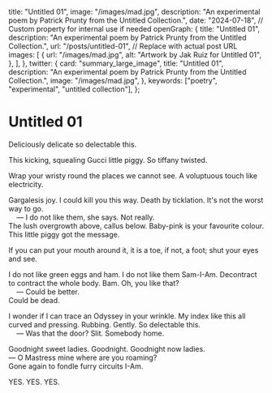   title: "Untitled 01",
  image: "/images/mad.jpg",
  description: "An experimental poem by Patrick Prunty from the Untitled Collection.",
  date: "2024-07-18", // Custom property for internal use if needed
  openGraph: {
    title: "Untitled 01",
    description: "An experimental poem by Patrick Prunty from the Untitled Collection.",
    url: "/posts/untitled-01", // Replace with actual post URL
    images: [
      {
        url: "/images/mad.jpg",
        alt: "Artwork by Jak Ruiz for Untitled 01",
      },
    ],
  },
  twitter: {
    card: "summary_large_image",
    title: "Untitled 01",
    description: "An experimental poem by Patrick Prunty from the Untitled Collection.",
    image: "/images/mad.jpg",
  },
  keywords: ["poetry", "experimental", "untitled collection"],
};

# Untitled 01


Deliciously delicate so delectable this.

This kicking, squealing Gucci little piggy. So tiffany twisted.

Wrap your wristy round the places we cannot see. A voluptuous touch like electricity.

Gargalesis joy. I could kill you this way. Death by ticklation. It's not the worst way to go. \
&nbsp;&nbsp;&nbsp;&nbsp;— I do not like them, she says. Not really. \
The lush overgrowth above, callus below. Baby-pink is your favourite colour. This little piggy got the message.

If you can put your mouth around it, it is a toe, if not, a foot; shut your eyes and see.

I do not like green eggs and ham. I do not like them Sam-I-Am. Decontract to contract the whole body. Bam. Oh, you like that? \
&nbsp;&nbsp;&nbsp;&nbsp;— Could be better. \
Could be dead.

I wonder if I can trace an Odyssey in your wrinkle. My index like this all curved and pressing. Rubbing. Gently. So delectable this. \
&nbsp;&nbsp;&nbsp;&nbsp;— Was that the door? Slit. Somebody home.

Goodnight sweet ladies. Goodnight. Goodnight now ladies. \
— O Mastress mine where are you roaming? \
Gone again to fondle furry circuits I-Am.

YES. YES. YES.